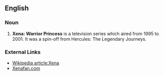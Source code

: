 ==English==
===Noun===
#'''Xena: Warrior Princess''' is a television series which aired from 1995 to 2001. It was a spin-off from Hercules: The Legendary Journeys.
===External Links===
*[http://wikipedia.org/wiki/Xena Wikipedia article:Xena]
*[http://xenafan.com Xenafan.com]